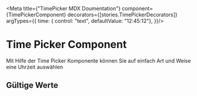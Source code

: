 
<Meta
  title={"TimePicker MDX Doumentation"}
  component={TimePickerComponent}
  decorators={[stories.TimePickerDecorators]}
  argTypes={{
    time: { control: "text", defaultValue:  "12:45:12"},
  }}/>

# Time Picker Component

Mit Hilfe der Time Picker Komponente können Sie auf einfach Art und Weise eine Uhrzeit auswählen

## Gültige Werte

<Story story={stories.Simple} height="200px" />


<ArgsTable of={TimePickerComponent} />


